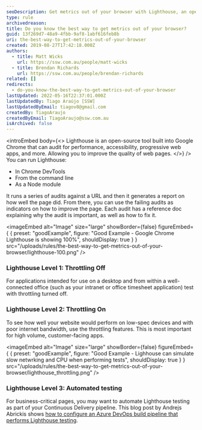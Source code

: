 ```yaml
---
seoDescription: Get metrics out of your browser with Lighthouse, an open-source tool built into Google Chrome that audits for performance, accessibility, and more.
type: rule
archivedreason:
title: Do you know the best way to get metrics out of your browser?
guid: 13f269d7-48a9-4fbb-9af8-1abf616feb8b
uri: the-best-way-to-get-metrics-out-of-your-browser
created: 2019-08-27T17:42:18.000Z
authors:
  - title: Matt Wicks
    url: https://ssw.com.au/people/matt-wicks
  - title: Brendan Richards
    url: https://ssw.com.au/people/brendan-richards
related: []
redirects:
  - do-you-know-the-best-way-to-get-metrics-out-of-your-browser
lastUpdated: 2022-05-16T22:37:01.000Z
lastUpdatedBy: Tiago Araújo [SSW]
lastUpdatedByEmail: tiagov8@gmail.com
createdBy: TiagoAraujo
createdByEmail: TiagoAraujo@ssw.com.au
isArchived: false
---
```


<introEmbed
  body={<>
Lighthouse is an open-source tool built into Google Chrome that can audit for performance, accessibility, progressive web apps, and more. Allowing you to improve the quality of web pages.
  </>}
/>
You can run Lighthouse:

- In Chrome DevTools
- From the command line
- As a Node module

It runs a series of audits against a URL and then it generates a report on how well the page did. From there, you can use the failing audits as indicators on how to improve the page. Each audit has a reference doc explaining why the audit is important, as well as how to fix it.

<imageEmbed
  alt="Image"
  size="large"
  showBorder={false}
  figureEmbed={ {
    preset: "goodExample",
    figure: "Good Example - Google Chrome Lighthouse is showing 100%",
    shouldDisplay: true
  } }
  src="/uploads/rules/the-best-way-to-get-metrics-out-of-your-browser/lighthouse-100.png"
/>

### Lighthouse Level 1: Throttling Off

For applications intended for use on a desktop and from within a well-connected office (such as your intranet or office timesheet application) test with throttling turned off.

### Lighthouse Level 2: Throttling On

To see how well your website would perform on low-spec devices and with poor internet bandwidth, use the throttling features. This is most important for high volume, customer-facing apps.

<imageEmbed
  alt="Image"
  size="large"
  showBorder={false}
  figureEmbed={ {
    preset: "goodExample",
    figure: "Good Example - Lighhouse can simulate slow netwrking and CPU when performing tests",
    shouldDisplay: true
  } }
  src="/uploads/rules/the-best-way-to-get-metrics-out-of-your-browser/lighthouse_throttling.png"
/>

### Lighthouse Level 3: Automated testing

For business-critical pages, you may want to automate Lighthouse testing as part of your Continuous Delivery pipeline. This blog post by Andrejs Abrickis shows [how to configure an Azure DevOps build pipeline that performs Lighthouse testing](https://andrejsabrickis.medium.com/continuously-audit-web-apps-performance-using-google-s-lighthouse-and-azure-devops-3e1623372f79).
